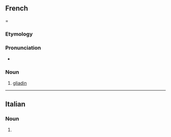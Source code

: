 ==French===

===Etymology===
{{rfe|fr}}

===Pronunciation===
* {{fr-IPA}}

===Noun===
{{fr-noun|f|~}}

# [[gliadin]]

{{C|fr|Proteins}}

----

==Italian==

===Noun===
{{head|it|noun form|g=f}}

# {{plural of|it|gliadina}}